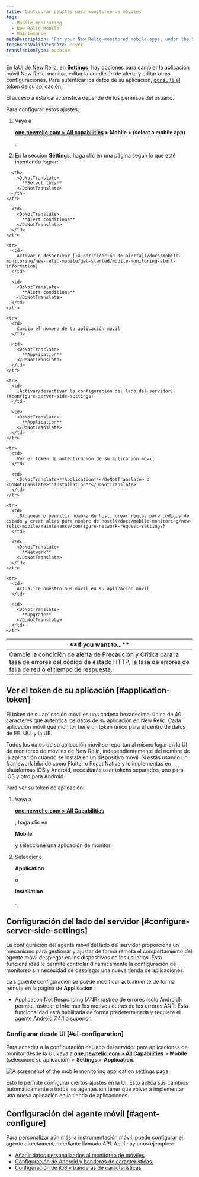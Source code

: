 ```yaml
---
title: Configurar ajustes para monitoreo de móviles
tags:
  - Mobile monitoring
  - New Relic Mobile
  - Maintenance
metaDescription: 'For your New Relic-monitored mobile apps, under the Settings tab there are options for editing various settings.'
freshnessValidatedDate: never
translationType: machine
---
```



En laUI <InlinePopover type="mobile"/>de New Relic, en <DoNotTranslate>**Settings**</DoNotTranslate>, hay opciones para cambiar la aplicación móvil New Relic-monitor, editar la condición de alerta y editar otras configuraciones. Para autenticar los datos de su aplicación, [consulte el token de su aplicación](/docs/mobile-monitoring/new-relic-mobile/maintenance/configure-settings-for-mobile-monitoring/#application-token).

<Callout variant="important">
  El acceso a esta característica depende de los permisos del usuario.
</Callout>

Para configurar estos ajustes:

1. Vaya a

   <DoNotTranslate>**[one.newrelic.com > All capabilities](https://one.newrelic.com/all-capabilities) > Mobile > (select a mobile app)**</DoNotTranslate>

   .

2. En la sección **Settings**, haga clic en una página según lo que esté intentando lograr:

<table>
  <thead>
    <tr>
      <th width={350}>
        <DoNotTranslate>
          **If you want to...**
        </DoNotTranslate>
      </th>

      <th>
        <DoNotTranslate>
          **Select this**
        </DoNotTranslate>
      </th>
    </tr>
  </thead>

  <tbody>
    <tr>
      <td>
        Cambie la condición de alerta de Precaución y Crítica para la tasa de errores del código de estado HTTP, la tasa de errores de falla de red o el tiempo de respuesta.
      </td>

      <td>
        <DoNotTranslate>
          **Alert conditions**
        </DoNotTranslate>
      </td>
    </tr>

    <tr>
      <td>
        Activar o desactivar [la notificación de alerta](/docs/mobile-monitoring/new-relic-mobile/get-started/mobile-monitoring-alert-information)
      </td>

      <td>
        <DoNotTranslate>
          **Alert conditions**
        </DoNotTranslate>
      </td>
    </tr>

    <tr>
      <td>
        Cambia el nombre de tu aplicación móvil
      </td>

      <td>
        <DoNotTranslate>
          **Application**
        </DoNotTranslate>
      </td>
    </tr>

    <tr>
      <td>
        [Activar/desactivar la configuración del lado del servidor](#configure-server-side-settings)
      </td>

      <td>
        <DoNotTranslate>
          **Application**
        </DoNotTranslate>
      </td>
    </tr>

    <tr>
      <td>
        Ver el token de autenticación de su aplicación móvil
      </td>

      <td>
        <DoNotTranslate>**Application**</DoNotTranslate> o <DoNotTranslate>**Installation**</DoNotTranslate>
      </td>
    </tr>

    <tr>
      <td>
        [Bloquear o permitir nombre de host, crear reglas para códigos de estado y crear alias para nombre de host](/docs/mobile-monitoring/new-relic-mobile/maintenance/configure-network-request-settings)
      </td>

      <td>
        <DoNotTranslate>
          **Network**
        </DoNotTranslate>
      </td>
    </tr>

    <tr>
      <td>
        Actualice nuestro SDK móvil en su aplicación móvil
      </td>

      <td>
        <DoNotTranslate>
          **Upgrade**
        </DoNotTranslate>
      </td>
    </tr>
  </tbody>
</table>

## Ver el token de su aplicación [#application-token]

El token de su aplicación móvil es una cadena hexadecimal única de 40 caracteres que autentica los datos de su aplicación en New Relic. Cada aplicación móvil que monitor tiene un token único para el centro de datos de EE. UU. y la UE.

Todos los datos de su aplicación móvil se reportan al mismo lugar en la UI de monitoreo de móviles de New Relic, independientemente del nombre de la aplicación cuando se instala en un dispositivo móvil. Si estás usando un framework híbrido como Flutter o React Native y lo implementas en plataformas iOS y Android, necesitarás usar tokens separados, uno para iOS y otro para Android.

Para ver su token de aplicación:

1. Vaya a

   <DoNotTranslate>**[one.newrelic.com > All Capabilities](https://one.newrelic.com/all-capabilities)**</DoNotTranslate>

   , haga clic en

   <DoNotTranslate>**Mobile**</DoNotTranslate>

   y seleccione una aplicación de monitor.

2. Seleccione

   <DoNotTranslate>**Application**</DoNotTranslate>

   o

   <DoNotTranslate>**Installation**</DoNotTranslate>

   .

## Configuración del lado del servidor [#configure-server-side-settings]

La configuración del agente móvil del lado del servidor proporciona un mecanismo para gestionar y ajustar de forma remota el comportamiento del agente móvil desplegar en los dispositivos de los usuarios. Esta funcionalidad le permite controlar dinámicamente la configuración de monitoreo sin necesidad de desplegar una nueva tienda de aplicaciones.

La siguiente configuración se puede modificar actualmente de forma remota en la página de **Application** :

* Application Not Responding (ANR) rastreo de errores (solo Android): permite rastrear e informar los motivos detrás de los errores ANR. Esta funcionalidad está habilitada de forma predeterminada y requiere el agente Android 7.4.1 o superior.

### Configurar desde UI [#ui-configuration]

Para acceder a la configuración del lado del servidor para aplicaciones de monitor desde la UI, vaya a <DoNotTranslate>**[one.newrelic.com > All Capabilities](https://one.newrelic.com/all-capabilities)**</DoNotTranslate> > <DoNotTranslate>**Mobile**</DoNotTranslate> (seleccione su aplicación) > <DoNotTranslate>**Settings**</DoNotTranslate> > <DoNotTranslate>**Application**</DoNotTranslate>.

<img
  title="Mobile monitoring application settings"
  alt="A screenshot of the mobile monitoring application settings page"
  src={mobileMobileAppSettings}
/>

Esto le permite configurar ciertos ajustes en la UI. Esto aplica sus cambios automáticamente a todos los agentes sin tener que volver a implementar una nueva aplicación en la tienda de aplicaciones.

## Configuración del agente móvil [#agent-configure]

Para personalizar aún más la instrumentación móvil, puede configurar el agente directamente mediante llamada API. Aquí hay unos ejemplos:

* [Añadir datos personalizados al monitoreo de móviles](/docs/mobile-monitoring/new-relic-mobile/maintenance/add-custom-data-new-relic-mobile)
* [Configuración de Android y banderas de características.](/docs/mobile-monitoring/new-relic-mobile-android/install-configure/android-agent-configuration-feature-flags)
* [Configuración de iOS y banderas de características](/docs/mobile-monitoring/new-relic-mobile-ios/api-guides/ios-agent-configuration-feature-flags)